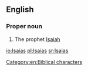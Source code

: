 ==English==

===Proper noun===
{{en-proper noun}}

# The prophet [[Isaiah]]

[[Category:en:Biblical characters]]

[[io:Isaias]]
[[pl:Isaias]]
[[sr:Isaias]]